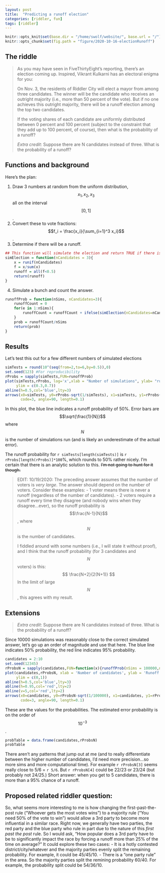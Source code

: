 ```yaml
---
layout: post
title:  "Predicting a runoff election"
categories: [riddler, fun]
tags: [riddler]
---
```

```r
knitr::opts_knit$set(base.dir = "/home/swolf/website/", base.url = "/")
knitr::opts_chunk$set(fig.path = "figure/2020-10-16-electionRunoff")
```

## The riddle

> As you may have seen in FiveThirtyEight’s reporting, there’s an election coming up. Inspired, Vikrant Kulkarni has an electoral enigma for you:
>
> On Nov. 3, the residents of Riddler City will elect a mayor from among three candidates. The winner will be the candidate who receives an outright majority (i.e., more than 50 percent of the vote). But if no one achieves this outright majority, there will be a runoff election among the top two candidates.
>
> If the voting shares of each candidate are uniformly distributed between 0 percent and 100 percent (subject to the constraint that they add up to 100 percent, of course), then what is the probability of a runoff?
>
> _Extra credit_: Suppose there are N candidates instead of three. What is the probability of a runoff?

## Functions and background

Here's the plan:

1. Draw 3 numbers at random from the uniform distribution, $$x_1, x_2, x_3$$ all on the interval $$[0,1]$$.
2. Convert these to vote fractions: $$f_i = \frac{x_i}{\sum_{i=1}^3 x_i}$$.
3. Determine if there will be a runoff.

```r
## This function will simulate the election and return TRUE if there is a need for a runoff.
simElection = function(nCandidates = 3){
    x = runif(nCandidates)
    f = x/sum(x)
    runoff = all(f<0.5)
    return(runoff)
}
```

4. Simulate a bunch and count the answer.

```r
runoffProb = function(nSims, nCandidates=3){
    runoffCount = 0
    for(e in 1:nSims){
        runoffCount = runoffCount + ifelse(simElection(nCandidates=nCandidates),1,0)
    }
    prob = runoffCount/nSims
    return(prob)
}
```

## Results
Let's test this out for a few different numbers of simulated elections

```r
simTests = round(10^(seq(from=2,to=6,by=0.5)),0)
set.seed(123) #For reproducibility
rProbs = sapply(simTests,FUN=runoffProb)
plot(simTests,rProbs, log='x',xlab = "Number of simulations", ylab= "runoff probability",
     ylim = c(0.3,0.7))
abline(h=0.5,col='blue',lty=3)
arrows(x0=simTests, y0=rProbs-sqrt(1/simTests), x1=simTests, y1=rProbs+sqrt(1/simTests), 
       code=3, angle=90, length=0.1)
```

In this plot, the blue line indicates a runoff probability of 50%.  Error bars are $$\sqrt{\frac{1}{N}}$$ where $$N$$ is the number of simulations run (and is likely an underestimate of the actual error).  

The runoff probability for `r simTests[length(simTests)]` is `r rProbs[length(rProbs)]*100`%, which rounds to 50% rather nicely.  I'm certain that there is an analytic solution to this.  ~~I'm not going to hunt for it though.~~

> EDIT: 10/19/2020:  The preceding answer assumes that the number of voters is _very large_.  The answer should depend on the number of voters.  Consider these examples:
> - 1 voter means there is never a runoff (regardless of the number of candidates).
> - 2 voters require a runoff every time they disagree (and nobody wins when they disagree...ever), so the runoff probability is $$\frac{N-1}{N}$$, where $$N$$ is the number of candidates.
>
> I fiddled around with some numbers (i.e., I will state it without proof), and I think that the runoff probability (for 3 candidates and $$N$$ voters) is this:
> $$ \frac{N+2}{2(N+1)} $$
> In the limit of large $$N$$, this agrees with my result.


## Extensions
> _Extra credit_: Suppose there are N candidates instead of three. What is the probability of a runoff?

Since 10000 simulations was reasonably close to the correct simulated answer, let's go up an order of magnitude and use that here.  The blue line indicates 50% probability, the red line indicates 95% probability.

```r
candidates = 2:10
set.seed(12345)
rProbsN = sapply(candidates,FUN=function(x){runoffProb(nSims = 100000,nCandidates=x)})
plot(candidates,rProbsN, xlab = 'Number of candidates', ylab = 'Runoff Probability',
     ylim = c(0,1))
abline(h=0.5,col='blue',lty=3)
abline(h=0.95,col='red',lty=2)
abline(v=5,col='red',lty=2)
arrows(x0=candidates, y0=rProbsN-sqrt(1/100000), x1=candidates, y1=rProbsN+sqrt(1/100000), 
       code=3, angle=90, length=0.1)
```

These are the values for the probabilities.  The estimated error probability is on the order of $$10^{-3}$$.

```r
probTable = data.frame(candidates,rProbsN)
probTable
```

There aren't any patterns that jump out at me (and to really differentiate between the higher number of candidates, I'd need more precision...so more sims and more computational time).  For example `r rProbsN[3]` seems really close to 5/6 = `r 5/6`.  But `r rProbsN[4]` could be 22/23 or 23/24 (but probably not 24/25.)  Short answer: when you get to 5 candidates, there is more than a 95% chance of a runoff.

## Proposed related riddler question:
So, what seems more interesting to me is how changing the first-past-the-post rule ("Whoever gets the most votes wins") to a majority rule ("You need 50% of the vote to win") would allow a 3rd party to become more influential in a similar race.  Right now, we generally have two parties, the red party and the blue party who rule in part due to the nature of this _first past the post_ rule.  So I would ask, "How popular does a 3rd party have to be to significantly impact the race by forcing a runoff more than 25% of the time on average?"  It could explore these two cases:
- It is a hotly contested district/city/whatever and the majority parties evenly split the remaining probability.  For example, it could be 45/45/10.
- There is a "one party rule" in the area.  So the majority parties split the remining probability 60/40.  For example, the probability split could be 54/36/10.